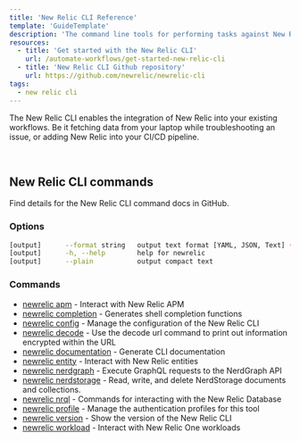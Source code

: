 ```yaml
---
title: 'New Relic CLI Reference'
template: 'GuideTemplate'
description: 'The command line tools for performing tasks against New Relic APIs'
resources:
  - title: 'Get started with the New Relic CLI'
    url: /automate-workflows/get-started-new-relic-cli
  - title: 'New Relic CLI Github repository'
    url: https://github.com/newrelic/newrelic-cli
tags:
  - new relic cli
---
```


<Intro>

The New Relic CLI enables the integration of New Relic into your existing workflows. Be it fetching data from your laptop while troubleshooting an issue, or adding New Relic into your CI/CD pipeline.

</Intro>

<br />

## New Relic CLI commands

Find details for the New Relic CLI command docs in GitHub.

### Options

```bash copyable=false
[output]      --format string   output text format [YAML, JSON, Text] (default "JSON")
[output]      -h, --help        help for newrelic
[output]      --plain           output compact text
```

### Commands

- [newrelic apm](https://github.com/newrelic/newrelic-cli/blob/master/docs/cli/newrelic_apm.md) - Interact with New Relic APM
- [newrelic completion](https://github.com/newrelic/newrelic-cli/blob/master/docs/cli/newrelic_completion.md) - Generates shell completion functions
- [newrelic config](https://github.com/newrelic/newrelic-cli/blob/master/docs/cli/newrelic_config.md) - Manage the configuration of the New Relic CLI
- [newrelic decode](https://github.com/newrelic/newrelic-cli/blob/master/docs/cli/newrelic_decode.md) - Use the decode url command to print out information encrypted within the URL
- [newrelic documentation](https://github.com/newrelic/newrelic-cli/blob/master/docs/cli/newrelic_documentation.md) - Generate CLI documentation
- [newrelic entity](https://github.com/newrelic/newrelic-cli/blob/master/docs/cli/newrelic_entity.md) - Interact with New Relic entities
- [newrelic nerdgraph](https://github.com/newrelic/newrelic-cli/blob/master/docs/cli/newrelic_nerdgraph.md) - Execute GraphQL requests to the NerdGraph API
- [newrelic nerdstorage](https://github.com/newrelic/newrelic-cli/blob/master/docs/cli/newrelic_nerdstorage.md) - Read, write, and delete NerdStorage documents and collections.
- [newrelic nrql](https://github.com/newrelic/newrelic-cli/blob/master/docs/cli/newrelic_nrql.md) - Commands for interacting with the New Relic Database
- [newrelic profile](https://github.com/newrelic/newrelic-cli/blob/master/docs/cli/newrelic_profile.md) - Manage the authentication profiles for this tool
- [newrelic version](https://github.com/newrelic/newrelic-cli/blob/master/docs/cli/newrelic_version.md) - Show the version of the New Relic CLI
- [newrelic workload](https://github.com/newrelic/newrelic-cli/blob/master/docs/cli/newrelic_workload.md) - Interact with New Relic One workloads
